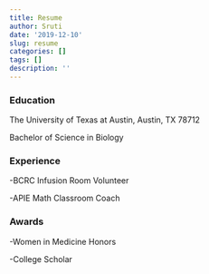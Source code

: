 ```yaml
---
title: Resume
author: Sruti
date: '2019-12-10'
slug: resume
categories: []
tags: []
description: ''
---
```


###  Education

The University of Texas at Austin, Austin, TX   78712

Bachelor of Science in Biology


### Experience

-BCRC Infusion Room Volunteer

-APIE Math Classroom Coach

### Awards

-Women in Medicine Honors

-College Scholar